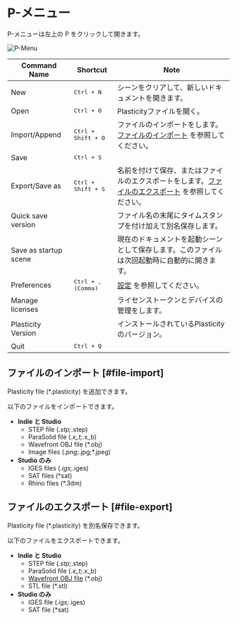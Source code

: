 # P-メニュー

P-メニューは左上の P をクリックして開きます。

![P-Menu](/img/file-menu.png)

| Command Name          | Shortcut                    | Note                                                                                         |
| --------------------- | --------------------------- | -------------------------------------------------------------------------------------------- |
| New                   | <kbd>Ctrl + N</kbd>         | シーンをクリアして、新しいドキュメントを開きます。                                             |
| Open                  | <kbd>Ctrl + O</kbd>         | Plasticityファイルを開く。                                                                     |
| Import/Append         | <kbd>Ctrl + Shift + O</kbd> | ファイルのインポートをします。[ファイルのインポート](#file-import) を参照してください。                                      |
| Save                  | <kbd>Ctrl + S</kbd>         |                                                                                              |
| Export/Save as        | <kbd>Ctrl + Shift + S</kbd> | 名前を付けて保存、またはファイルのエクスポートをします。[ファイルのエクスポート](#file-export) を参照してください。                                    |
| Quick save version    |                             | ファイル名の末尾にタイムスタンプを付け加えて別名保存します。                                   |
| Save as startup scene |                             | 現在のドキュメントを起動シーンとして保存します。このファイルは次回起動時に自動的に開きます。 |
| Preferences           | <kbd>Ctrl + , (Comma)</kbd> | [設定](./preferences) を参照してください。                                                     |
| Manage licenses       |                             | ライセンストークンとデバイスの管理をします。                                                 |
| Plasticity Version    |                             | インストールされているPlasticityのバージョン。                                                 |
| Quit                  | <kbd>Ctrl + Q</kbd>         |                                                                                              |


## ファイルのインポート [#file-import]

Plasticity file (*.plasticity) を追加できます。


以下のファイルをインポートできます。

- **Indie と Studio** 
    - STEP file (*.stp;*.step)
    - ParaSolid file (*.x_t;*.x_b)
    - Wavefront OBJ file (*.obj)
    - Image files (*.png;*.jpg;*.jpeg)
- **Studio のみ**
    - IGES files (*.igs;*.iges) 
    - SAT files (*sat)
    - Rhino files (*.3dm) 

## ファイルのエクスポート [#file-export]

Plasticity file (*.plasticity) を別名保存できます。

以下のファイルをエクスポートできます。

- **Indie と Studio** 
    - STEP file (*.stp;*.step)
    - ParaSolid file (*.x_t;*.x_b)
    - [Wavefront OBJ file](./export-obj) (*.obj)
    - STL file (*.stl)
- **Studio のみ**
    - IGES file (*.igs;*.iges)
    - SAT file (*sat)













